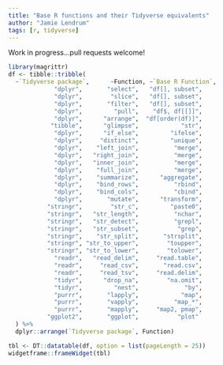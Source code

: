 ```yaml
---
title: "Base R functions and their Tidyverse equivalents"
author: "Jamie Lendrum"
tags: [r, tidyverse]
---
```


Work in progress...pull requests welcome!

```r
library(magrittr)
df <- tibble::tribble(
  ~`Tidyverse package`,      ~Function, ~`Base R Function`,
             "dplyr",       "select",   "df[], subset",
             "dplyr",        "slice",   "df[], subset",
             "dplyr",       "filter",   "df[], subset",
             "dplyr",         "pull",    "df$, df[[]]",
             "dplyr",      "arrange",  "df[order(df)]",
            "tibble",      "glimpse",            "str",
             "dplyr",      "if_else",         "ifelse",
             "dplyr",     "distinct",         "unique",
             "dplyr",    "left_join",          "merge",
             "dplyr",   "right_join",          "merge",
             "dplyr",   "inner_join",          "merge",
             "dplyr",    "full_join",          "merge",
             "dplyr",    "summarize",      "aggregate",
             "dplyr",    "bind_rows",          "rbind",
             "dplyr",    "bind_cols",          "cbind",
             "dplyr",       "mutate",      "transform",
           "stringr",        "str_c",         "paste0",
           "stringr",   "str_length",          "nchar",
           "stringr",   "str_detect",          "grepl",
           "stringr",   "str_subset",           "grep",
           "stringr",    "str_split",       "strsplit",
           "stringr", "str_to_upper",        "toupper",
           "stringr", "str_to_lower",        "tolower",
             "readr",   "read_delim",     "read.table",
             "readr",     "read_csv",       "read.csv",
             "readr",     "read_tsv",     "read.delim",
             "tidyr",      "drop_na",        "na.omit",
             "tidyr",         "nest",             "by",
             "purrr",       "lapply",            "map",
             "purrr",       "vapply",          "map_*",
             "purrr",       "mapply",     "map2, pmap",
           "ggplot2",       "ggplot",           "plot"
  ) %>% 
  dplyr::arrange(`Tidyverse package`, Function)
```

```r
tbl <- DT::datatable(df, option = list(pageLength = 25)) 
widgetframe::frameWidget(tbl)
```